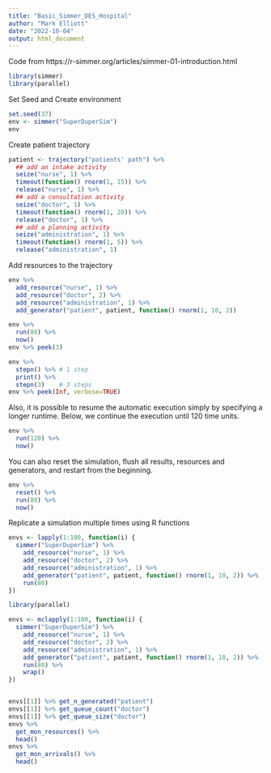 ---
title: "Basic_Simmer_DES_Hospital"
author: "Mark Elliott"
date: "2022-10-04"
output: html_document
---

Code from https://r-simmer.org/articles/simmer-01-introduction.html

```{r load packages}
library(simmer)
library(parallel)
```

Set Seed and Create environment 

```{r }
set.seed(37)
env <- simmer("SuperDuperSim")
env
```

Create patient trajectory

```{r}
patient <- trajectory("patients' path") %>%
  ## add an intake activity 
  seize("nurse", 1) %>%
  timeout(function() rnorm(1, 15)) %>%
  release("nurse", 1) %>%
  ## add a consultation activity
  seize("doctor", 1) %>%
  timeout(function() rnorm(1, 20)) %>%
  release("doctor", 1) %>%
  ## add a planning activity
  seize("administration", 1) %>%
  timeout(function() rnorm(1, 5)) %>%
  release("administration", 1)
```

Add resources to the trajectory

```{r}
env %>%
  add_resource("nurse", 1) %>%
  add_resource("doctor", 2) %>%
  add_resource("administration", 1) %>%
  add_generator("patient", patient, function() rnorm(1, 10, 2))

env %>% 
  run(80) %>% 
  now()
env %>% peek(3)

env %>%
  stepn() %>% # 1 step
  print() %>%
  stepn(3)    # 3 steps
env %>% peek(Inf, verbose=TRUE)
```

Also, it is possible to resume the automatic execution simply by specifying 
a longer runtime. Below, we continue the execution until 120 time units.

```{r}
env %>% 
  run(120) %>% 
  now()
```

You can also reset the simulation, flush all results, resources and generators, and restart from the beginning.

```{r}
env %>% 
  reset() %>% 
  run(80) %>% 
  now()
```

Replicate a simulation multiple times using R functions

```{r}
envs <- lapply(1:100, function(i) {
  simmer("SuperDuperSim") %>%
    add_resource("nurse", 1) %>%
    add_resource("doctor", 2) %>%
    add_resource("administration", 1) %>%
    add_generator("patient", patient, function() rnorm(1, 10, 2)) %>%
    run(80)
})

library(parallel)

envs <- mclapply(1:100, function(i) {
  simmer("SuperDuperSim") %>%
    add_resource("nurse", 1) %>%
    add_resource("doctor", 2) %>%
    add_resource("administration", 1) %>%
    add_generator("patient", patient, function() rnorm(1, 10, 2)) %>%
    run(80) %>%
    wrap()
})


envs[[1]] %>% get_n_generated("patient")
envs[[1]] %>% get_queue_count("doctor")
envs[[1]] %>% get_queue_size("doctor")
envs %>% 
  get_mon_resources() %>%
  head()
envs %>% 
  get_mon_arrivals() %>%
  head()
```



